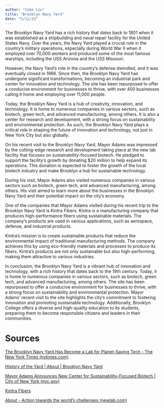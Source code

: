 ```yaml
---
author: "Cobe Liu"
title: "Brooklyn Navy Yard"
date: "5/11/23"
---
```


The Brooklyn Navy Yard has a rich history that dates back to 1801 when it was established as a shipbuilding and naval repair facility for the United States Navy. Over the years, the Navy Yard played a crucial role in the country's military operations, especially during World War II when it employed over 70,000 workers and produced some of the most famous warships, including the USS Arizona and the USS Missouri.

However, the Navy Yard's role in the country's defense dwindled, and it was eventually closed in 1966. Since then, the Brooklyn Navy Yard has undergone significant transformations, becoming an industrial park and center for innovation and technology. The site has been repurposed to offer a conducive environment for businesses to thrive, with over 400 businesses calling it home and employing over 11,000 people.

Today, the Brooklyn Navy Yard is a hub of creativity, innovation, and technology. It is home to numerous companies in various sectors, such as biotech, green tech, and advanced manufacturing, among others. It is also a center for research and development, with a strong focus on sustainability and environmental protection. As such, the Brooklyn Navy Yard plays a critical role in shaping the future of innovation and technology, not just in New York City but also globally.

On his recent visit to the Brooklyn Navy Yard, Mayor Adams was impressed by the cutting-edge research and development taking place at the new lab facility that focuses on sustainability-focused biotech. He pledged to support the facility's growth by donating \$20 million to help expand its operations. This donation is expected to foster the growth of the local biotech industry and make Brooklyn a hub for sustainable technology.

During his visit, Mayor Adams also visited numerous companies in various sectors such as biotech, green tech, and advanced manufacturing, among others. His visit aimed to learn more about the businesses in the Brooklyn Navy Yard and their potential impact on the city's economy.

One of the companies that Mayor Adams visited during his recent trip to the Brooklyn Navy Yard is Kintra Fibers. Kintra is a manufacturing company that produces high-performance fibers using sustainable materials. The company's products are used in various applications, such as aerospace, defense, and industrial products.

Kintra's mission is to create sustainable products that reduce the environmental impact of traditional manufacturing methods. The company achieves this by using eco-friendly materials and processes to produce its fibers. Kintra's products are not only sustainable but also high-performing, making them attractive to various industries.

In conclusion, the Brooklyn Navy Yard is a vibrant hub of innovation and technology, with a rich history that dates back to the 19th century. Today, it is home to numerous companies in various sectors, such as biotech, green tech, and advanced manufacturing, among others. The site has been repurposed to offer a conducive environment for businesses to thrive, with a strong focus on sustainability and environmental protection. Mayor Adams' recent visit to the site highlights the city's commitment to fostering innovation and promoting sustainable technology. Additionally, Brooklyn College offers a diverse and high-quality education to its students, preparing them to become responsible citizens and leaders in their communities.

# Sources

[The Brooklyn Navy Yard Has Become a Lab for Planet-Saving Tech - The New York Times (nytimes.com)](https://www.nytimes.com/2023/04/06/nyregion/brooklyn-navy-yard-green-tech.html?ref=oembed)

[History of the Yard \| About \| Brooklyn Navy Yard](https://www.brooklynnavyyard.org/history.html/)

[Mayor Adams Announces New Center for Sustainability-Focused Biotech \| City of New York (nyc.gov)](https://www.nyc.gov/office-of-the-mayor/news/144-23/mayor-adams-nycedc-new-center-sustainability-focused-biotech-open-the-brooklyn)

[Kintra Fibers](https://www.kintrafibers.com/)

[About - Action towards the world's challenges (newlab.com)](https://www.newlab.com/about)
